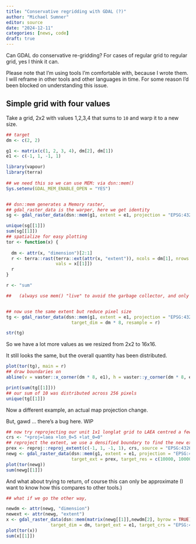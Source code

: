 ```yaml
---
title: "Conservative regridding with GDAL (?)"
author: "Michael Sumner"
editor: source
date: "2024-12-11"
categories: [news, code]
draft: true
---
```


Can GDAL do conservative re-gridding?   For cases of regular grid to regular grid, yes I think it can. 

Please note that I'm using tools I'm comfortable with, because I wrote them. I will reframe in other tools
and other languages in time. For some reason I'd been blocked on understanding this issue. 


## Simple grid with four values

Take a grid, 2x2 with values 1,2,3,4 that sums to `10` and warp it to a new size. 

```r

## target
dm <- c(2, 2)

g1 <- matrix(c(1, 2, 3, 4), dm[2], dm[1])
e1 <- c(-1, 1, -1, 1)

library(vapour)
library(terra)
  
## we need this so we can use MEM: via dsn::mem()
Sys.setenv(GDAL_MEM_ENABLE_OPEN = "YES")


## dsn::mem generates a Memory raster, 
## gdal_raster_data is the warper, here we get identity
sg <- gdal_raster_data(dsn::mem(g1, extent = e1, projection = "EPSG:4326"))

unique(sg[[1]])
sum(sg[[1]])
## spatialize for easy plotting
tor <- function(x) {
 
  dm <- attr(x, "dimension")[2:1]
  r <- terra::rast(terra::ext(attr(x, "extent")), ncols = dm[1], nrows = dm[2], crs = attr(x, "projection"), 
                   vals = x[[1]])
  r
}

r <- "sum"

##   (always use mem() "live" to avoid the garbage collector, and only for Float64 I'm afraid)


## now use the same extent but reduce pixel size
tg <- gdal_raster_data(dsn::mem(g1, extent = e1, projection = "EPSG:4326"), target_ext = e1,
                         target_dim = dm * 8, resample = r)

str(tg)
```

So we have a lot more values as we resized from 2x2 to 16x16. 

It still looks the same, but the overall quantity has been distributed. 

```r
plot(tor(tg), main = r)
## draw boundaries on
abline(v = vaster::x_corner(dm * 8, e1), h = vaster::y_corner(dm * 8, e1))

print(sum(tg[[1]]))
## our sum of 10 was distributed across 256 pixels
unique(tg[[1]])

```

Now a different example, an actual map projection change. 

But, gawd ... there's a bug here. WIP

```r
## now try reprojecting our unit 1x1 longlat grid to LAEA centred a few degrees east and north
crs <- "+proj=laea +lon_0=5 +lat_0=0"
## reproject the extent, we use a densified boundary to find the new extent
prex <- reproj::reproj_extent(c(-1, 1, -1, 1), crs, source = "EPSG:4326")
newg <- gdal_raster_data(dsn::mem(g1, extent = e1, projection = "EPSG:4326"), 
                         target_ext = prex, target_res = c(10000, 10000), target_crs = crs, resample = "sum", options = "-tap")
plot(tor(newg))
sum(newg[[1]])


```


And what about trying to return, of course this can only be approximate (I want to know how this compares to other tools.)

```r

## what if we go the other way, 

newdm <- attr(newg, "dimension")
newext <- attr(newg, "extent")
x <- gdal_raster_data(dsn::mem(matrix(newg[[1]],newdm[2], byrow = TRUE),  extent = newext, projection = crs), 
                 target_dim = dm, target_ext = e1, target_crs = "EPSG:4326", resample = "sum")
plot(tor(x))
sum(x[[1]])

```
